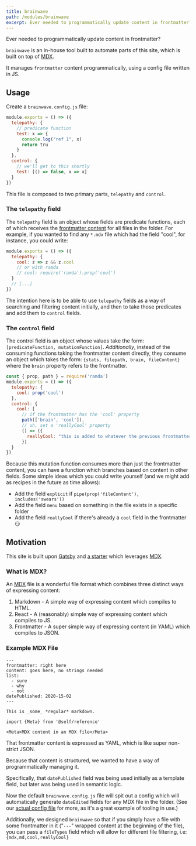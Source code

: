 ```yaml
---
title: brainwave
path: /modules/brainwave
excerpt: Ever needed to programmatically update content in frontmatter?
---
```



<Pkg global pkg="brainwave">
  Ever needed to programmatically update content in frontmatter?
</Pkg>

`brainwave` is an in-house tool built to automate parts of this site, which is built on top of [MDX].

It manages `frontmatter` content programmatically, using a config file written in JS.

## Usage

Create a `brainwave.config.js` file:

```js
module.exports = () => ({
  telepathy: {
    // predicate function
    test: x => {
      console.log("ref 1", x)
      return tru
    }
  },
  control: {
    // we'll get to this shortly
    test: [() => false, x => x]
  }
})
```

This file is composed to two primary parts, `telepathy` and `control`.

### The `telepathy` field

The `telepathy` field is an object whose fields are predicate functions, each of which receives the [frontmatter content](#example-mdx-file) for all files in the folder. For example, if you wanted to find any `*.mdx` file which had the field "cool", for instance, you could write:

```js
module.exports = () => ({
  telepathy: {
    cool: z => z && z.cool
    // or with ramda
    // cool: require('ramda').prop('cool')
  }
  // [...]
})
```

The intention here is to be able to use `telepathy` fields as a way of searching and filtering content initially, and then to take those predicates and add them to `control` fields.

### The `control` field

The control field is an object whose values take the form: `[predicateFunction, mutationFunction]`. *Additionally*, instead of the consuming functions taking the frontmatter content directly, they consume an object which takes the form: `{stats, filepath, brain, fileContent}` where the `brain` property refers to the frontmatter.

```js
const { prop, path } = require('ramda')
module.exports = () => ({
  telepathy: {
    cool: prop('cool')
  },
  control: {
    cool: [
      // if the frontmatter has the 'cool' property
      path(['brain', 'cool']),
      // uh, set a 'reallyCool' property
      () => ({
        reallyCool: "this is added to whatever the previous frontmatter content is"
      })
  }
})
```

Because this mutation function consumes more than just the frontmatter content, you can have a function which branches based on content in other fields. Some simple ideas which you could write yourself (and we might add as recipes in the future as time allows):

* Add the field `explicit` if `pipe(prop('fileContent'), includes('swears'))`
* Add the field `menu` based on something in the file exists in a specific folder
* Add the field `reallyCool` if there's already a `cool` field in the frontmatter 😏


## Motivation

This site is built upon [Gatsby] and [a starter] which leverages [MDX].

### What is MDX?

An [MDX] file is a wonderful file format which combines three distinct ways of expressing content:

1. Markdown - A simple way of expressing content which compiles to HTML.
2. React - A (reasonably) simple way of expressing content which compiles to JS.
3. Frontmatter - A super simple way of expressing content (in YAML) which compiles to JSON.

### Example MDX File

```mdx
---
frontmatter: right here 
content: goes here, no strings needed
list:
  - sure
  - why
  - not
datePublished: 2020-15-02
---

This is _some_ *regular* markdown.

import {Meta} from '@self/reference'

<Meta>MDX content in an MDX file</Meta>
```

That frontmatter content is expressed as YAML, which is like super non-strict JSON.

Because that content is structured, we wanted to have a way of programmatically managing it.

Specifically, that `datePublished` field was being used initially as a template field, but later was being used in semantic logic.

Now the default `brainwave.config.js` file will spit out a config which will automatically generate `dateEdited` fields for any MDX file in the folder. (See our [actual config file] for more, as it's a great example of tooling in use.)

Additionally, we designed `brainwave` so that if you simply have a file with some frontmatter in it ("`---`" wrapped content at the beginning of the file), you can pass a `fileTypes` field which will allow for different file filtering, i.e: `{mdx,md,cool,reallyCool}`

[Gatsby]: https://www.gatsbyjs.org/
[a starter]: https://github.com/open-sorcerers/foresight-gatsby-starter
[MDX]: https://mdxjs.com/
[open.sorcerers.dev]: https://open.sorcerers.dev:
[actual config file]: https://github.com/open-sorcerers/open-sorcerers/blob/master/projects/website/brainwave.config.js

